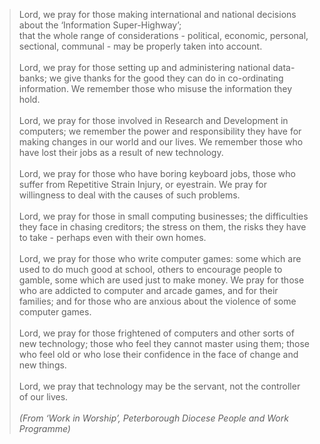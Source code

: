 > Lord, we pray for those making international and national decisions about the 'Information Super-Highway';\
that the whole range of considerations - political, economic, personal, sectional, communal - may be properly taken into account.\
\
Lord, we pray for those setting up and administering national data-banks; we give thanks for the good they can do in co-ordinating information. We remember those who misuse the information they hold.\
\
Lord, we pray for those involved in Research and Development in computers; we remember the power and responsibility they have for making changes in our world and our lives. We remember those who have lost their jobs as a result of new technology.\
\
Lord, we pray for those who have boring keyboard jobs, those who suffer from Repetitive Strain Injury, or eyestrain. We pray for willingness to deal with the causes of such problems.\
\
Lord, we pray for those in small computing businesses; the difficulties they face in chasing creditors; the stress on them, the risks they have to take - perhaps even with their own homes.\
\
Lord, we pray for those who write computer games: some which are used to do much good at school, others to encourage people to gamble, some which are used just to make money. We pray for those who are addicted to computer and arcade games, and for their families; and for those who are anxious about the violence of some computer games.\
\
Lord, we pray for those frightened of computers and other sorts of new technology; those who feel they cannot master using them; those who feel old or who lose their confidence in the face of change and new things.\
\
Lord, we pray that technology may be the servant, not the controller of our lives.\
\
*(From 'Work in Worship', Peterborough Diocese People and Work Programme)*

